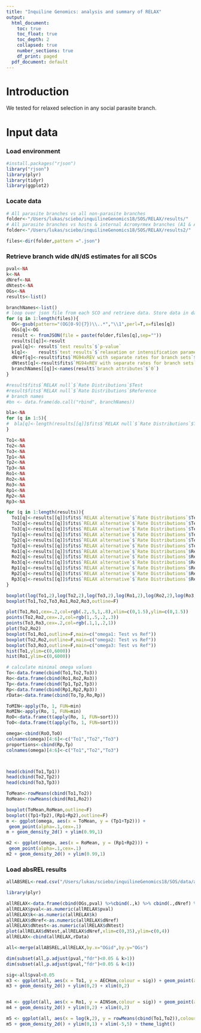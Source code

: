 ```yaml
---
title: "Inquiline Genomics: analysis and summary of RELAX"
output:
  html_document:
    toc: true
    toc_float: true
    toc_depth: 2
    collapsed: true
    number_sections: true
    df_print: paged
  pdf_document: default
---
```

<STYLE TYPE="text/css">
<!--
  td{
    font-family: Arial; 
    font-size: 8pt;
    padding:0px;
    cellpadding="0";
    cellspacing="0"
  }
  th {
    font-family: Arial; 
    font-size: 8pt;
    height: 20px;
    font-weight: bold;
    text-align: right;
    background-color: #ccccff;
  }
  table { 
    border-spacing: 0px;
    border-collapse: collapse;
  }
--->
</STYLE>

# Introduction
We tested for relaxed selection in any social parasite branch.

# Input data 
### Load environment
```r
#install.packages("rjson")
library("rjson")
library(plyr)
library(tidyr)
library(ggplot2)
```

### Locate data
```r
# All parasite branches vs all non-parasite branches
folder<-"/Users/lukas/sciebo/inquilineGenomics18/SOS/RELAX/results/"
# All parasite branches vs hosts & internal Acromyrmex branches (A1 & A2)
folder<-"/Users/lukas/sciebo/inquilineGenomics18/SOS/RELAX/results2/"

files<-dir(folder,pattern =".json")
```

### Retrieve branch wide dN/dS estimates for all SCOs
```r

pval<-NA
k<-NA
dNref<-NA
dNtest<-NA
OGs<-NA
results<-list()

branchNames<-list()
# loop over json file from each SCO and retrieve data. Store data in data frames 
for (q in 1:length(files)){
  OG<-gsub(pattern="(OG[0-9]{7})\\..*","\\1",perl=T,x=files[q])
  OGs[q]<-OG
  result <- fromJSON(file = paste(folder,files[q],sep=""))
  results[[q]]<-result
  pval[q]<- result$`test results`$`p-value`
  k[q]<-    result$`test results`$`relaxation or intensification parameter`
  dNref[q]<-result$fits$`MG94xREV with separate rates for branch sets`$`Rate Distributions`[[1]][[1]][1]
  dNtest[q]<-result$fits$`MG94xREV with separate rates for branch sets`$`Rate Distributions`[[2]][[1]][1]
  branchNames[[q]]<-names(result$`branch attributes`$`0`)
}  

#result$fits$`RELAX null`$`Rate Distributions`$Test
#result$fits$`RELAX null`$`Rate Distributions`$Reference
# branch names
#bn <- data.frame(do.call("rbind", branchNames))
```

```r
bla<-NA
for (q in 1:5){
#  bla[q]<-length(results[[q]]$fits$`RELAX null`$`Rate Distributions`$Test)
}

To1<-NA
To2<-NA
To3<-NA
Tp1<-NA
Tp2<-NA
Tp3<-NA
Ro1<-NA
Ro2<-NA
Ro3<-NA
Rp1<-NA
Rp2<-NA
Rp3<-NA

for (q in 1:length(results)){
  To1[q]<-results[[q]]$fits$`RELAX alternative`$`Rate Distributions`$Test[[1]]$omega
  To2[q]<-results[[q]]$fits$`RELAX alternative`$`Rate Distributions`$Test[[2]]$omega
  To3[q]<-results[[q]]$fits$`RELAX alternative`$`Rate Distributions`$Test[[3]]$omega
  Tp1[q]<-results[[q]]$fits$`RELAX alternative`$`Rate Distributions`$Test[[1]]$proportion
  Tp2[q]<-results[[q]]$fits$`RELAX alternative`$`Rate Distributions`$Test[[2]]$proportion
  Tp3[q]<-results[[q]]$fits$`RELAX alternative`$`Rate Distributions`$Test[[3]]$proportion
  Ro1[q]<-results[[q]]$fits$`RELAX alternative`$`Rate Distributions`$Reference[[1]]$omega
  Ro2[q]<-results[[q]]$fits$`RELAX alternative`$`Rate Distributions`$Reference[[2]]$omega
  Ro3[q]<-results[[q]]$fits$`RELAX alternative`$`Rate Distributions`$Reference[[3]]$omega
  Rp1[q]<-results[[q]]$fits$`RELAX alternative`$`Rate Distributions`$Reference[[1]]$proportion
  Rp2[q]<-results[[q]]$fits$`RELAX alternative`$`Rate Distributions`$Reference[[2]]$proportion
  Rp3[q]<-results[[q]]$fits$`RELAX alternative`$`Rate Distributions`$Reference[[3]]$proportion
}
```

```r
boxplot(log(To1,2),log(To2,2),log(To3,2),log(Ro1,2),log(Ro2,2),log(Ro3,2),outline=F)
boxplot(To1,To2,To3,Ro1,Ro2,Ro3,outline=F)

plot(To1,Ro1,cex=.2,col=rgb(.2,.5,1,.8),xlim=c(0,1.5),ylim=c(0,1.5))
points(To2,Ro2,cex=.2,col=rgb(1,.5,.2,.3))
points(To3,Ro3,cex=.2,col=rgb(.1,1,.2,1))
plot(To2,Ro2)
boxplot(To1,Ro1,outline=F,main=c("omega1: Test vs Ref"))
boxplot(To2,Ro2,outline=F,main=c("omega2: Test vs Ref"))
boxplot(To3,Ro3,outline=F,main=c("omega3: Test vs Ref"))
hist(To1,ylim=c(0,6000))
hist(Ro1,ylim=c(0,6000))
```
```r
# calculate minimal omega values
To<-data.frame(cbind(To1,To2,To3))
Ro<-data.frame(cbind(Ro1,Ro2,Ro3))
Tp<-data.frame(cbind(Tp1,Tp2,Tp3))
Rp<-data.frame(cbind(Rp1,Rp2,Rp3))
rData<-data.frame(cbind(To,Tp,Ro,Rp))

ToMIN<-apply(To, 1, FUN=min)
RoMIN<-apply(Ro, 1, FUN=min)
RoO<-data.frame(t(apply(Ro, 1, FUN=sort)))
ToO<-data.frame(t(apply(To, 1, FUN=sort)))

omega<-cbind(RoO,ToO)
colnames(omega)[4:6]<-c("To1","To2","To3")
proportions<-cbind(Rp,Tp)
colnames(omega)[4:6]<-c("To1","To2","To3")



head(cbind(To1,Tp1))
head(cbind(To2,Tp2))
head(cbind(To3,Tp3))

ToMean<-rowMeans(cbind(To1,To2))
RoMean<-rowMeans(cbind(Ro1,Ro2))


```


```r
boxplot(ToMean,RoMean,outline=F)
boxplot((Tp1+Tp2),(Rp1+Rp2),outline=F)
m <- ggplot(omega, aes(x = ToMean, y = (Tp1+Tp2))) +
 geom_point(alpha=.1,cex=.1) 
m + geom_density_2d() + ylim(0.99,1)

m2 <- ggplot(omega, aes(x = RoMean, y = (Rp1+Rp2))) +
 geom_point(alpha=.1,cex=.1) 
m2 + geom_density_2d() + ylim(0.99,1)

```

### Load absREL results
```r
allABSREL<-read.csv("/Users/lukas/sciebo/inquilineGenomics18/SOS/data/absREL.tsv",sep="\t")
```

```r
library(plyr)

allRELAX<-data.frame(cbind(OGs,pval) %>%cbind(.,k) %>% cbind(.,dNref) %>% cbind(.,dNtest),stringsAsFactors = F)
allRELAX$pval<-as.numeric(allRELAX$pval)
allRELAX$k<-as.numeric(allRELAX$k)
allRELAX$dNref<-as.numeric(allRELAX$dNref)
allRELAX$dNtest<-as.numeric(allRELAX$dNtest)
plot(allRELAX$dNtest,allRELAX$dNref,xlim=c(0,35),ylim=c(0,4))  
allRELAX<-cbind(allRELAX,rData)
```

```r
all<-merge(allABSREL,allRELAX,by.x="OGid",by.y="OGs")
```


```r
dim(subset(all,p.adjust(pval,"fdr")<0.05 & k>1))
dim(subset(all,p.adjust(pval,"fdr")<0.05 & k<1))

```


```r

sig<-all$pval<0.05
m3 <- ggplot(all, aes(x = To1, y = AECHom,colour = sig)) + geom_point(alpha=.1,cex=.1) 
m3 + geom_density_2d() + ylim(0,2) + xlim(0,2)


m4 <- ggplot(all, aes(x = Ro1, y = AINSom,colour = sig)) + geom_point(alpha=.1,cex=.1) 
m4 + geom_density_2d() + ylim(0,2) + xlim(0,2)

m5 <- ggplot(all, aes(x = log(k,2), y = rowMeans(cbind(To1,To2)),colour = sig)) + geom_point(alpha=.1,cex=.1) 
m5 + geom_density_2d() + ylim(0,1) + xlim(-5,5) + theme_light()

```